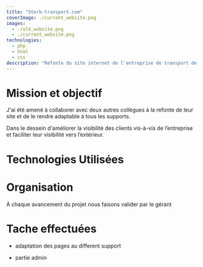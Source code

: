 ```yaml
---
title: "Stork-transport.com"
coverImage: ./current_website.png
images:
  - ./old_website.png
  - ./current_website.png
technologies:
  - php
  - html
  - css
description: "Refonte du site internet de l'entreprise de transport de marchandise et de personne stork-transport"
---
```



# Mission et objectif

J'ai été amené à collaborer avec deux autres collègues à la refonte de leur site et de le rendre adaptable à tous les supports.

​Dans le dessein d'améliorer la visibilité des clients vis-à-vis de l’entreprise et faciliter leur visibilité vers l’extérieur.

# Technologies Utilisées

<TechList techs={props.technologies} />

# Organisation

À chaque avancement du projet nous faisons valider par le gérant

# Tache effectuées

<ul>
  <li>
    <Icon icon={caretRight} />
    <p>adaptation des pages au different support</p>
  </li>
  <li>
    <Icon icon={caretRight} />
    <p> partie admin</p>
  </li>
</ul>
